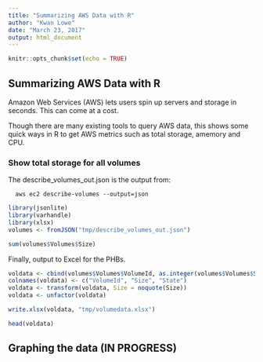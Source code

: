 ```yaml
---
title: "Summarizing AWS Data with R"
author: "Kwan Lowe"
date: "March 23, 2017"
output: html_document
---
```


```r
knitr::opts_chunk$set(echo = TRUE)
```

## Summarizing AWS Data with R

Amazon Web Services (AWS) lets users spin up servers and storage in seconds. This can come at a cost.

Though there are many existing tools to query AWS data, this shows some quick ways in R to get AWS metrics such as total storage, amemory and CPU. 

### Show total storage for all volumes

The describe_volumes_out.json is the output from:
```
  aws ec2 describe-volumes --output=json
```
```r
library(jsonlite)
library(varhandle)
library(xlsx)
volumes <- fromJSON("tmp/describe_volumes_out.json")

sum(volumes$Volumes$Size)
```

Finally, output to Excel for the PHBs.

```r
voldata <- cbind(volumes$Volumes$VolumeId, as.integer(volumes$Volumes$Size), volumes$Volumes$State)
colnames(voldata) <- c("VolumeId", "Size", "State")
voldata <- transform(voldata, Size = noquote(Size))
voldata <- unfactor(voldata)

write.xlsx(voldata, "tmp/volumedata.xlsx")

head(voldata)
```

## Graphing the data (IN PROGRESS)

